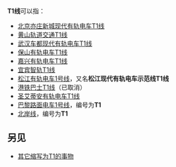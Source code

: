 {{confused|T1/2次列车}}
{{线路名消歧义}}
'''T1线'''可以指：
* [[北京亦庄新城现代有轨电车T1线|北京亦庄新城现代有轨电车T1线]]
* [[黄山轨道交通T1线|黄山轨道交通T1线]]
* [[车都T1线|武汉车都现代有轨电车T1线]]
* [[保山有轨电车T1线|保山有轨电车T1线]]
* [[嘉兴有轨电车T1线|嘉兴有轨电车T1线]]
* [[宜宾智轨T1线|宜宾智轨T1线]]
* [[松江有轨电车1号线|松江有轨电车1号线]]，又名'''松江现代有轨电车示范线T1线'''
* [[港铁巴士T1线|港铁巴士T1线]]（已取消）
* [[圣艾蒂安有轨电车T1线|圣艾蒂安有轨电车T1线]]
* [[巴黎路面电车1号线|巴黎路面电车1号线]]，编号为'''T1'''
* [[北岸线|北岸线]]，编号为'''T1'''
==另见==
* [[T1|其它缩写为T1的事物]]
{{disambig|cat=三字路线名消歧义}}